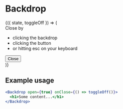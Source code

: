 

<Meta title="Components|Backdrop" />

# Backdrop

<Story name="Backdrop">
  <StoryHelpers.StateCtrl label="Backdrop">
    {({ state, toggleOff }) => (
      <Backdrop open={state} onClose={toggleOff}>
        <div style={{ color: "white" }}>
          <div className="text-center">Close by</div>
          <ul style={{ listStylePosition: "inside", marginTop: 0 }}>
            <li>clicking the backdrop</li>
            <li>clicking the button</li>
            <li>or hitting esc on your keyboard</li>
          </ul>
          <button className="w-100" onClick={toggleOff}>
            Close
          </button>
        </div>
      </Backdrop>
    )}
  </StoryHelpers.StateCtrl>
</Story>

## Example usage

```jsx
<Backdrop open={true} onClose={() => toggleOff()}>
  <h1>Some content...</h1>
</Backdrop>
```

<Props of={Backdrop} />
